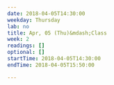 ```yaml
---
date: 2018-04-05T14:30:00
weekday: Thursday
lab: no
title: Apr, 05 (Thu)&mdash;Class
week: 2
readings: []
optional: []
startTime: 2018-04-05T14:30:00
endTime: 2018-04-05T15:50:00

---
```


